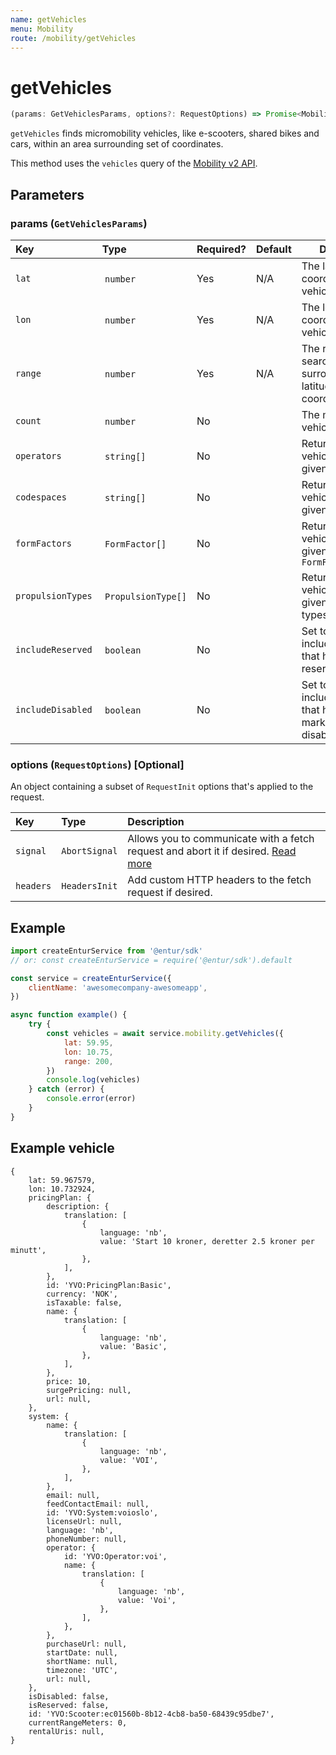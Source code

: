 ```yaml
---
name: getVehicles
menu: Mobility
route: /mobility/getVehicles
---
```


# getVehicles

```typescript
(params: GetVehiclesParams, options?: RequestOptions) => Promise<MobilityTypes.Vehicle[]>
```

`getVehicles` finds micromobility vehicles, like e-scooters, shared bikes and cars, within an area surrounding set of coordinates.

This method uses the `vehicles` query of the [Mobility v2 API](https://developer.entur.org/pages-mobility-docs-mobility-v2).

## Parameters

### params (`GetVehiclesParams`)

| Key               | Type                | Required? | Default | Description                                                                    |
| :---------------- | :------------------ | :-------- | :------ | ------------------------------------------------------------------------------ |
| `lat`             |  `number`           | Yes       | N/A     | The latitude coordinate to find vehicles around.                               |
| `lon`             |  `number`           | Yes       | N/A     | The longitude coordinate to find vehicles around.                              |
| `range`           |  `number`           | Yes       | N/A     | The radius of the search area, surrounding the latitude/longitude coordinates. |
| `count`           |  `number`           | No        |         | The max number of vehicles to return.                                          |
| `operators`       |  `string[]`         | No        |         | Return only vehicles of the given operator IDs.                                |
| `codespaces`      |  `string[]`         | No        |         | Return only vehicles of the given code spaces.                                 |
| `formFactors`     |  `FormFactor[]`     | No        |         | Return only vehicles of the given forms, i.e. `FormFactor.SCOOTER`             |
| `propulsionTypes` |  `PropulsionType[]` | No        |         | Return only vehicles of the given propulsion types.                            |
| `includeReserved` |  `boolean`          | No        |         | Set to `true` to also include vehicles that have been reserved.                |
| `includeDisabled` |  `boolean`          | No        |         | Set to `true` to also include vehicles that have been marked as disabled.      |

### options (`RequestOptions`) [Optional]

An object containing a subset of `RequestInit` options that's applied to the request.

| Key      | Type          | Description                                                                                                                                       |
| :------- | :------------ | :------------------------------------------------------------------------------------------------------------------------------------------------ |
| `signal` | `AbortSignal` | Allows you to communicate with a fetch request and abort it if desired. [Read more](https://developer.mozilla.org/en-US/docs/Web/API/AbortSignal) |
| `headers`| `HeadersInit` | Add custom HTTP headers to the fetch request if desired.                                                                                          |

## Example

```javascript
import createEnturService from '@entur/sdk'
// or: const createEnturService = require('@entur/sdk').default

const service = createEnturService({
    clientName: 'awesomecompany-awesomeapp',
})

async function example() {
    try {
        const vehicles = await service.mobility.getVehicles({
            lat: 59.95,
            lon: 10.75,
            range: 200,
        })
        console.log(vehicles)
    } catch (error) {
        console.error(error)
    }
}
```

## Example vehicle

```
{
    lat: 59.967579,
    lon: 10.732924,
    pricingPlan: {
        description: {
            translation: [
                {
                    language: 'nb',
                    value: 'Start 10 kroner, deretter 2.5 kroner per minutt',
                },
            ],
        },
        id: 'YVO:PricingPlan:Basic',
        currency: 'NOK',
        isTaxable: false,
        name: {
            translation: [
                {
                    language: 'nb',
                    value: 'Basic',
                },
            ],
        },
        price: 10,
        surgePricing: null,
        url: null,
    },
    system: {
        name: {
            translation: [
                {
                    language: 'nb',
                    value: 'VOI',
                },
            ],
        },
        email: null,
        feedContactEmail: null,
        id: 'YVO:System:voioslo',
        licenseUrl: null,
        language: 'nb',
        phoneNumber: null,
        operator: {
            id: 'YVO:Operator:voi',
            name: {
                translation: [
                    {
                        language: 'nb',
                        value: 'Voi',
                    },
                ],
            },
        },
        purchaseUrl: null,
        startDate: null,
        shortName: null,
        timezone: 'UTC',
        url: null,
    },
    isDisabled: false,
    isReserved: false,
    id: 'YVO:Scooter:ec01560b-8b12-4cb8-ba50-68439c95dbe7',
    currentRangeMeters: 0,
    rentalUris: null,
}
```
